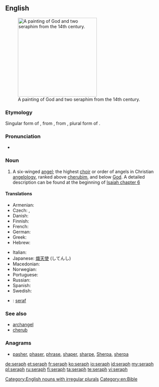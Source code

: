 {{wikipedia|seraph}}
==English==
[[File:Seraphim - Petites Heures de Jean de Berry.jpg|thumb|250px|upright|A painting of God and two seraphim from the 14th century.]]

===Etymology===
Singular form of {{term|seraphim|lang=en}}, from {{etyl|la}} {{term|seraphim|lang=la}}, from {{etyl|he}} {{term|שרפים|tr=serafim|sc=Hebr|lang=he}}, plural form of {{term|שרף|tr=saraf||seraph|sc=Hebr|lang=he}}.


===Pronunciation=== 
* {{IPA|/ˈserəf/|lang=en}} 

===Noun===
{{en-noun|pl=seraphs|pl2=seraphim}}

# {{biblical}} A six-winged [[angel]]; the highest [[choir]] or order of angels in Christian [[angelology]], ranked above [[cherub]]im, and below [[God]]. A detailed description can be found at the beginning of [http://en.wikisource.org/wiki/Bible_%28World_English%29/Isaiah#Chapter_6 Isaiah chapter 6]

====Translations====
{{trans-top|highest order of angels}}
* Armenian: {{t|hy|սերովբե|tr=serovbe|sc=Armn}}
* Czech: {{t|cs|seraf|m}}, {{t|cs|serafín|m}}
* Danish: {{t|da|seraf}}
* Finnish: {{t+|fi|serafi}}
* French: {{t+|fr|séraphin|m}}
* German: {{t+|de|Seraph|m}}
* Greek: {{t|el|σεραφείμ}}
* Hebrew: {{t-|he|שרף|m|alt=שָׂרָף}}
{{trans-mid}}
* Italian: {{t-|it|serafino|m}}
* Japanese: [[熾天使]] (してんし)
* Macedonian: {{t|mk|серафим|m|tr=sérafim}}
* Norwegian: {{t+|no|seraf}}
* Portuguese: {{t|pt|serafim|m}}
* Russian: {{t|ru|серафим|m|tr=s'erafím}}
* Spanish: {{t+|es|serafín}}
* Swedish: {{t|sv|seraf}}
{{trans-bottom}}

{{checktrans-top}}
* {{ttbc|is}}: [[seraf]] {{m}}
{{trans-bottom}}

===See also===
* [[archangel]]
* [[cherub]]

===Anagrams===
* [[pasher#English|pasher]], [[phaser#English|phaser]], [[phrase#English|phrase]], [[shaper#English|shaper]], [[sharpe#English|sharpe]], [[Sherpa#English|Sherpa]], [[sherpa#English|sherpa]]

[[Category:English nouns with irregular plurals]]
[[Category:en:Bible]]

[[de:seraph]]
[[et:seraph]]
[[fr:seraph]]
[[ko:seraph]]
[[io:seraph]]
[[id:seraph]]
[[my:seraph]]
[[pl:seraph]]
[[ru:seraph]]
[[fi:seraph]]
[[ta:seraph]]
[[te:seraph]]
[[vi:seraph]]